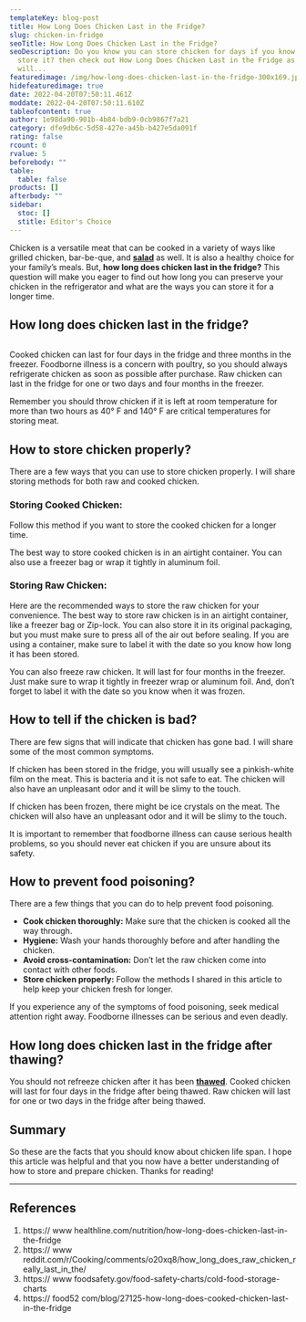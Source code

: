 ```yaml
---
templateKey: blog-post
title: How Long Does Chicken Last in the Fridge?
slug: chicken-in-fridge
seoTitle: How Long Does Chicken Last in the Fridge?
seoDescription: Do you know you can store chicken for days if you know how to
  store it? then check out How Long Does Chicken Last in the Fridge as it
  will...
featuredimage: /img/how-long-does-chicken-last-in-the-fridge-300x169.jpg
hidefeaturedimage: true
date: 2022-04-20T07:50:11.461Z
moddate: 2022-04-20T07:50:11.610Z
tableofcontent: true
author: 1e98da90-901b-4b84-bdb9-0cb9867f7a21
category: dfe9db6c-5d58-427e-a45b-b427e5da091f
rating: false
rcount: 0
rvalue: 5
beforebody: ""
table:
  table: false
products: []
afterbody: ""
sidebar:
  stoc: []
  stitle: Editor's Choice
---
```

Chicken is a versatile meat that can be cooked in a variety of ways like grilled chicken, bar-be-que, and **[salad](https://howlongdoeslast.info/chicken-salad/)** as well. It is also a healthy choice for your family’s meals. But, **how long does chicken last in the fridge?** This question will make you eager to find out how long you can preserve your chicken in the refrigerator and what are the ways you can store it for a longer time.

## How long does chicken last in the fridge?

![]()

Cooked chicken can last for four days in the fridge and three months in the freezer. Foodborne illness is a concern with poultry, so you should always refrigerate chicken as soon as possible after purchase. Raw chicken can last in the fridge for one or two days and four months in the freezer.

Remember you should throw chicken if it is left at room temperature for more than two hours as 40° F and 140° F are critical temperatures for storing meat.

## How to store chicken properly?

There are a few ways that you can use to store chicken properly. I will share storing methods for both raw and cooked chicken.

### Storing Cooked Chicken:

Follow this method if you want to store the cooked chicken for a longer time.

The best way to store cooked chicken is in an airtight container. You can also use a freezer bag or wrap it tightly in aluminum foil.

### Storing Raw Chicken:

Here are the recommended ways to store the raw chicken for your convenience. The best way to store raw chicken is in an airtight container, like a freezer bag or Zip-lock. You can also store it in its original packaging, but you must make sure to press all of the air out before sealing. If you are using a container, make sure to label it with the date so you know how long it has been stored.

You can also freeze raw chicken. It will last for four months in the freezer. Just make sure to wrap it tightly in freezer wrap or aluminum foil. And, don’t forget to label it with the date so you know when it was frozen.

## How to tell if the chicken is bad?

There are few signs that will indicate that chicken has gone bad. I will share some of the most common symptoms.

If chicken has been stored in the fridge, you will usually see a pinkish-white film on the meat. This is bacteria and it is not safe to eat. The chicken will also have an unpleasant odor and it will be slimy to the touch.

If chicken has been frozen, there might be ice crystals on the meat. The chicken will also have an unpleasant odor and it will be slimy to the touch.

It is important to remember that foodborne illness can cause serious health problems, so you should never eat chicken if you are unsure about its safety.

## How to prevent food poisoning?

There are a few things that you can do to help prevent food poisoning.

* **Cook chicken thoroughly:** Make sure that the chicken is cooked all the way through.
* **Hygiene:** Wash your hands thoroughly before and after handling the chicken.
* **Avoid cross-contamination:** Don’t let the raw chicken come into contact with other foods.
* **Store chicken properly:** Follow the methods I shared in this article to help keep your chicken fresh for longer.

If you experience any of the symptoms of food poisoning, seek medical attention right away. Foodborne illnesses can be serious and even deadly.

## How long does chicken last in the fridge after thawing?

You should not refreeze chicken after it has been **[thawed](https://en.wikipedia.org/wiki/Thaw)**. Cooked chicken will last for four days in the fridge after being thawed. Raw chicken will last for one or two days in the fridge after being thawed.

## Summary

So these are the facts that you should know about chicken life span. I hope this article was helpful and that you now have a better understanding of how to store and prepare chicken. Thanks for reading!

- - -

## References

1. https:// www healthline.com/nutrition/how-long-does-chicken-last-in-the-fridge
2. https:// www reddit.com/r/Cooking/comments/o20xq8/how_long_does_raw_chicken_really_last_in_the/
3. https:// www foodsafety.gov/food-safety-charts/cold-food-storage-charts
4. https:// food52 com/blog/27125-how-long-does-cooked-chicken-last-in-the-fridge